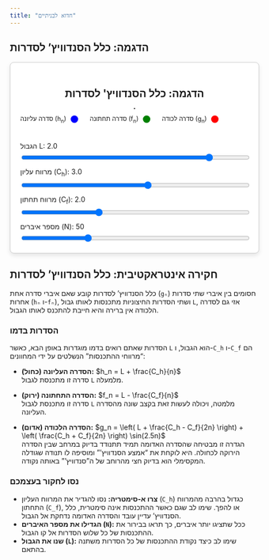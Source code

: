 ```yaml
---
title: "חדוא לבניתיים"
---
```


## הדגמה: כלל הסנדוויץ' לסדרות

```{=html}
<style>
  #sequence-squeeze-demo {
    border: 1px solid #ccc; padding: 20px; border-radius: 8px; max-width: 700px;
    margin: auto; display: flex; flex-direction: column; align-items: center;
    background-color: white; box-shadow: 0 4px 8px rgba(0,0,0,0.1);
  }
  #sequenceCanvas { border: 1px solid black; }
  .sequence-controls { width: 100%; margin-top: 15px; }
  .sequence-controls label { display: block; margin-bottom: 5px; margin-top: 10px; }
  .sequence-controls input[type="range"] { width: 100%; }
  .legend { width: 100%; padding: 10px 0; }
  .legend-item { display: inline-block; margin-right: 20px; font-size: 0.9em; }
  .legend-color { display: inline-block; width: 15px; height: 15px; border-radius: 50%; margin-left: 5px; vertical-align: middle; }
</style>

<div id="sequence-squeeze-demo">
  <h2>הדגמה: כלל הסנדוויץ' לסדרות</h2>
  <canvas id="sequenceCanvas" width="650" height="400"></canvas>
  
  <div class="legend">
      <div class="legend-item">סדרה עליונה (h<sub>n</sub>) <span class="legend-color" style="background-color: blue;"></span></div>
      <div class="legend-item">סדרה תחתונה (f<sub>n</sub>) <span class="legend-color" style="background-color: green;"></span></div>
      <div class="legend-item">סדרה לכודה (g<sub>n</sub>) <span class="legend-color" style="background-color: red;"></span></div>
  </div>

  <div class="sequence-controls">
    <label for="L_slider">הגבול L: <span id="L_value">2.0</span></label>
    <input type="range" id="L_slider" min="-3" max="3" value="2" step="0.1">

    <label for="gap_h_slider">מרווח עליון (C<sub>h</sub>): <span id="gap_h_value">3.0</span></label>
    <input type="range" id="gap_h_slider" min="0.5" max="5" value="3" step="0.1">

    <label for="gap_f_slider">מרווח תחתון (C<sub>f</sub>): <span id="gap_f_value">2.0</span></label>
    <input type="range" id="gap_f_slider" min="0.5" max="5" value="2" step="0.1">

    <label for="n_slider">מספר איברים (N): <span id="n_value">50</span></label>
    <input type="range" id="n_slider" min="10" max="150" value="50" step="1">
  </div>
</div>

<script>
  const canvas = document.getElementById('sequenceCanvas');
  const ctx = canvas.getContext('2d');
  const sliders = { L: document.getElementById('L_slider'), gap_h: document.getElementById('gap_h_slider'), gap_f: document.getElementById('gap_f_slider'), n: document.getElementById('n_slider') };
  const values = { L: document.getElementById('L_value'), gap_h: document.getElementById('gap_h_value'), gap_f: document.getElementById('gap_f_value'), n: document.getElementById('n_value') };
  const originY = canvas.height / 2;
  const scaleY = 40; 
  const margin = 40; 

  function draw() {
    const L = parseFloat(sliders.L.value);
    const gap_h = parseFloat(sliders.gap_h.value);
    const gap_f = parseFloat(sliders.gap_f.value);
    const N = parseInt(sliders.n.value);

    values.L.textContent = L.toFixed(1);
    values.gap_h.textContent = gap_h.toFixed(1);
    values.gap_f.textContent = gap_f.toFixed(1);
    values.n.textContent = N;
    
    const scaleX = (canvas.width - margin*1.5) / N;
    
    ctx.clearRect(0, 0, canvas.width, canvas.height);
    drawAxes(N, scaleX);

    // הגדרת הסדרות הא-סימטריות
    const h_n = (n) => L + gap_h / n;
    const f_n = (n) => L - gap_f / n;
    
    // הגדרה חכמה לסדרה הלכודה שתמיד תישאר בין החסמים
    const g_n = (n) => (h_n(n) + f_n(n)) / 2 + ((h_n(n) - f_n(n)) / 2) * Math.sin(n * 2.5);

    for (let i = 1; i <= N; i++) {
      drawPoint(i, h_n(i), 'blue', scaleX);
      drawPoint(i, f_n(i), 'green', scaleX);
      drawPoint(i, g_n(i), 'red', scaleX);
    }
  }

  function drawAxes(N, scaleX) {
    ctx.font = "12px Arial"; ctx.fillStyle = "black"; ctx.textAlign = "center";
    ctx.beginPath(); ctx.strokeStyle = 'black'; ctx.lineWidth = 1.5;
    ctx.moveTo(margin, originY); ctx.lineTo(canvas.width, originY);
    ctx.moveTo(margin, 0); ctx.lineTo(margin, canvas.height);
    ctx.stroke();

    ctx.textAlign = "right";
    for (let i = -4; i <= 4; i++) {
        if (i === 0) continue;
        const y = originY - i * scaleY;
        ctx.beginPath(); ctx.moveTo(margin - 5, y); ctx.lineTo(margin + 5, y); ctx.stroke();
        ctx.fillText(i, margin - 10, y + 4);
    }
    
    ctx.textAlign = "center";
    const tickStep = Math.max(5, Math.ceil(N / 10 / 5) * 5);
    for (let n = tickStep; n <= N; n += tickStep) {
        const x = margin + n * scaleX;
        ctx.beginPath(); ctx.moveTo(x, originY - 5); ctx.lineTo(x, originY + 5); ctx.stroke();
        ctx.fillText(n, x, originY + 20);
    }
  }

  function drawPoint(n, value, color, scaleX) {
    const canvasX = margin + n * scaleX;
    const canvasY = originY - value * scaleY;
    ctx.beginPath(); ctx.arc(canvasX, canvasY, 3.5, 0, 2 * Math.PI);
    ctx.fillStyle = color;
    ctx.fill();
  }

  for (let key in sliders) { sliders[key].addEventListener('input', draw); }
  draw();
</script>
```

::: {.callout-note icon="lightbulb"}
## חקירה אינטראקטיבית: כלל הסנדוויץ' לסדרות

כלל הסנדוויץ' לסדרות קובע שאם איברי סדרה אחת (`gₙ`) חסומים בין איברי שתי סדרות אחרות (`hₙ` ו-`fₙ`), ושתי הסדרות החיצוניות מתכנסות לאותו גבול `L`, אזי גם לסדרה הלכודה אין ברירה והיא חייבת להתכנס לאותו הגבול.

::: {.panel-tabset}

### הסדרות בדמו

הסדרות שאתם רואים בדמו מוגדרות באופן הבא, כאשר `L` הוא הגבול, ו-`C_h` ו-`C_f` הם "מרווחי ההתכנסות" הנשלטים על ידי המחוונים:

*   **הסדרה העליונה (כחול):** $h_n = L + \frac{C_h}{n}$
    <br>סדרה זו מתכנסת לגבול `L` מלמעלה.

*   **הסדרה התחתונה (ירוק):** $f_n = L - \frac{C_f}{n}$
    <br>סדרה זו מתכנסת לגבול `L` מלמטה, ויכולה לעשות זאת בקצב שונה מהסדרה העליונה.

*   **הסדרה הלכודה (אדום):** $g_n = \left( L + \frac{C_h - C_f}{2n} \right) + \left( \frac{C_h + C_f}{2n} \right) \sin(2.5n)$
    <br>הגדרה זו מבטיחה שהסדרה האדומה תמיד תתנודד בדיוק במרחב שבין הסדרה הירוקה לכחולה. היא לוקחת את "אמצע הסנדוויץ'" ומוסיפה לו תנודה שגודלה המקסימלי הוא בדיוק חצי מהרוחב של ה"סנדוויץ'" באותה נקודה.

### נסו לחקור בעצמכם

*   **צרו א-סימטריה:** נסו להגדיר את המרווח העליון (`C_h`) כגדול בהרבה מהמרווח התחתון (`C_f`), או להפך. שימו לב שגם כאשר ההתכנסות אינה סימטרית, כלל הסנדוויץ' עדיין עובד והסדרה האדומה נדחקת אל הגבול.
*   **הגדילו את מספר האיברים (`N`):** ככל שתציגו יותר איברים, כך תראו בבירור את ההתכנסות של כל שלוש הסדרות אל קו הגבול.
*   **שנו את הגבול (`L`):** שימו לב כיצד נקודת ההתכנסות של כל הסדרות משתנה בהתאם.

:::
:::